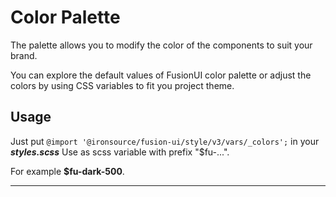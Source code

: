 
<Meta title="Stylegyide/Colors" />

# Color Palette

The palette allows you to modify the color of the components to suit your brand.

You can explore the default values of FusionUI color palette or adjust the colors by using CSS variables to fit you project theme.
<br/>
## Usage
Just put ```@import '@ironsource/fusion-ui/style/v3/vars/_colors';``` in your ***styles.scss***
Use as scss variable with prefix "$fu-...".

For example **$fu-dark-500**.
<hr/>
<br/>
<ColorPalette>
    <ColorItem
        title="Dark"
        subtitle="Dark colors"
        colors={{ 'dark-100': '#CFD0E8', 'dark-200': '#B6B9DD', 'dark-300': '#313D91', 'dark-400': '#212791',
            'dark-500': '#0D148C', 'dark-600': '#021074', 'dark-700': '#1D1C64', 'dark-800': '#070A46'}}
    />
    <ColorItem
        title="Black"
        subtitle="Black colors"
        colors={{ 'black-200': '#696A6B', 'black-500': '#53575B', 'black-900': '#41454D' }}
    />
    <ColorItem
        title="light"
        subtitle="light colors"
        colors={{ 'light-50': '#F7F8F9', 'light-100': '#F1F3F4', 'light-200': '#EDEFF0',
            'light-300': '#E5E7E9', 'light-400': '#DDDFE1', 'light-500': '#D2D5D8',
            'light-600': '#B7BBC0', 'light-700': '#A9AFB4', 'light-800': '#8E959D', 'light-900': '#7B838C', 'light-1000': '#626970'}}
    />
    <ColorItem
        title="Primary"
        subtitle="Primary colors"
        colors={{ 'primary-100': '#E2EEFF', 'primary-200': '#C9DFFF', 'primary-300': '#96C0FF', 'primary-400': '#68A5FF',
            'primary-500': '#3083FF', 'primary-600': '#2B76E6', 'primary-700': '#005BE2', 'primary-800': '#0051C9', 'primary-900': '#0046AF'}}
    />
    <ColorItem
        title="Secondary"
        subtitle="Secondary colors"
        colors={{ 'secondary-100': '#E1FBFC', 'secondary-200': '#BFF2F5', 'secondary-300': '#91E2E7', 'secondary-500': '#00CCD7'}}
    />
    <ColorItem
        title="Positive"
        subtitle="Positive colors"
        colors={{ 'positive-100': '#DAF5EC', 'positive-200': '#B4E9D2', 'positive-300': '#78DDBC', 'positive-400': '#5CD6AD', 'positive-500': '#22C891', 'positive-600': '#1EB281', 'positive-700': '#1B9C71'}}
    />
    <ColorItem
        title="Negative"
        subtitle="Negative colors"
        colors={{ 'negative-100': '#FFEFEE', 'negative-200': '#FFCBCE', 'negative-300': '#FF9B96', 'negative-400': '#FF827C', 'negative-500': '#FF6A63', 'negative-600': '#EC5D56', 'negative-700': '#DA564F'}}
    />
    <ColorItem
        title="Neutral"
        subtitle="Neutral colors"
        colors={{ 'neutral-100': '#FFF8E2', 'neutral-200': '#FFE0A3', 'neutral-500': '#FFB424', 'neutral-700': '#FEA222', 'neutral-900': '#D8840D'}}
    />
</ColorPalette>

